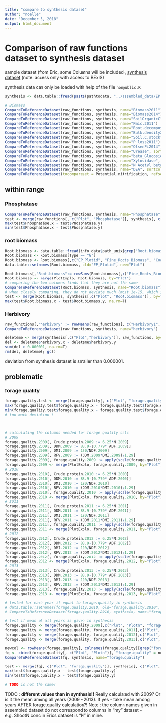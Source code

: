 ```yaml
---
title: "compare to synthesis dataset"
author: "noelle"
date: "December 5, 2018"
output: html_document
---
```

# Comparison of raw functions dataset to synthesis dataset


sample dataset (from Eric, some Columns will be included), [synthesis dataset](https://www.bexis.uni-jena.de/Data/ShowXml.aspx?DatasetId=21688) (note: access only with access to BExIS)

synthesis data can only be loaded with help of the file `nonpublic.R`
```r
synthesis <- data.table::fread(paste(pathtodata, "../assembled_data/EP grass functions & services.txt", sep=""), header=T)
```


```r
# Biomass
CompareToReferenceDataset(raw_functions, synthesis, name="Biomass2011")
CompareToReferenceDataset(raw_functions, synthesis, name="Biomass2014")
CompareToReferenceDataset(raw_functions, synthesis, name="SoilOrganicC")
CompareToReferenceDataset(raw_functions, synthesis, name="Pmic.2011")
CompareToReferenceDataset(raw_functions, synthesis, name="Root.decomposition")
CompareToReferenceDataset(raw_functions, synthesis, name="Bulk.density2014")
CompareToReferenceDataset(raw_functions, synthesis, name="Soil.C.stock")
CompareToReferenceDataset(raw_functions, synthesis, name="P_loss2011")
CompareToReferenceDataset(raw_functions, synthesis, name="OlsenPi2014")
CompareToReferenceDataset(raw_functions, synthesis, name="Urease", sortcol = "Plot")
CompareToReferenceDataset(raw_functions, synthesis, name="beta_Glucosidase", sortcol = "Plot")
CompareToReferenceDataset(raw_functions, synthesis, name="Xylosidase", sortcol = "Plot")
CompareToReferenceDataset(raw_functions, synthesis, name="N_Acetyl_beta_Glucosaminidase", sortcol = "Plot")
CompareToReferenceDataset(raw_functions, synthesis, name="DEA", sortcol = "Plot")
CompareToReferenceDataset(tocompareset = Potential.nitrification, refset = synthesis, name = "Potential.nitrification", sortcol = "Plot")
```
## within range
### Phosphatase
```r
CompareToReferenceDataset(raw_functions, synthesis, name="Phosphatase", sortcol = "Plot")
test <- merge(raw_functions[, c("Plot", "Phosphatase")], synthesis[, c("Plot", "Phosphatase")], by="Plot")
max(test$Phosphatase.x - test$Phosphatase.y)
min(test$Phosphatase.x - test$Phosphatase.y)
```

### root biomass
```r
Root.biomass <- data.table::fread(info_data$path_unix[grep("Root.biomass", info_data$ColumnName)], header=T, sep='\t')
Root.biomass <- Root.biomass[Type == "G"]
Root.biomass <- Root.biomass[,c("EP_Plotid", "Fine_Roots_Biomass", "Coarse_Roots_Biomass")]
data.table::setnames(Root.biomass, old="EP_Plotid", new="Plot")

Root.biomass[,"Root.biomass":= rowSums(Root.biomass[,c("Fine_Roots_Biomass", "Coarse_Roots_Biomass")], na.rm=T)]
Root.biomass <- merge(PlotExplo, Root.biomass, by="Plot")
# comparing the two columns finds that they are not the same
CompareToReferenceDataset(Root.biomass, synthesis, name="Root.biomass")
# when closely comparing, they do not deviate much (most 1e-15, which is acceptable)
test <- merge(Root.biomass, synthesis[,c("Plot", "Root.biomass")], by="Plot")
max(test$Root.biomass.x - test$Root.biomass.y, na.rm=T)
```
### Herbivory
```r
raw_functions[,"herbivory" := rowMeans(raw_functions[, c("Herbivory1", "Herbivory2")], na.rm=T)]
CompareToReferenceDataset(raw_functions, synthesis, name="herbivory")

deleteme <- merge(synthesis[,c("Plot","herbivory")], raw_functions, by="Plot")
del <- deleteme$herbivory.x - deleteme$herbivory.y
sum(del > 0.000001, na.rm=T)
rm(del, deleteme); gc()
```
deviation from synthesis dataset is smaller than 0.000001.



## problematic
### forage quality
```r
forage.quality.test <- merge(forage.quality[, c("Plot", "forage.quality")], synthesis[, c("Plot", "forage.quality")], by="Plot")
max(forage.quality.test$forage.quality.x - forage.quality.test$forage.quality.y)
min(forage.quality.test$forage.quality.x - forage.quality.test$forage.quality.y)
# too much deviation ! 



# calculating the columns needed for forage quality calc
# 2009
forage.quality.2009[, Crude.protein.2009 := 6.25*N.2009]
forage.quality.2009[, DDM.2009 := 88.9-(0.779* ADF.2009)]
forage.quality.2009[, DMI.2009 := 120/NDF.2009]
forage.quality.2009[, RFV.2009 := (DDM.2009*DMI.2009)/1.29]
forage.quality.2009[, forage.quality.2009 := apply(scale(forage.quality.2009[,c("RFV.2009", "Crude.protein.2009")]), 1, mean)]
forage.quality.2009 <- merge(PlotExplo, forage.quality.2009, by="Plot")
# 2010
forage.quality.2010[, Crude.protein.2010 := 6.25*N.2010]
forage.quality.2010[, DDM.2010 := 88.9-(0.779* ADF.2010)]
forage.quality.2010[, DMI.2010 := 120/NDF.2010]
forage.quality.2010[, RFV.2010 := (DDM.2010*DMI.2010)/1.29]
forage.quality.2010[, forage.quality.2010 := apply(scale(forage.quality.2010[,c("RFV.2010", "Crude.protein.2010")]), 1, mean)]
forage.quality.2010 <- merge(PlotExplo, forage.quality.2010, by="Plot")
# 2011
forage.quality.2011[, Crude.protein.2011 := 6.25*N.2011]
forage.quality.2011[, DDM.2011 := 88.9-(0.779* ADF.2011)]
forage.quality.2011[, DMI.2011 := 120/NDF.2011]
forage.quality.2011[, RFV.2011 := (DDM.2011*DMI.2011)/1.29]
forage.quality.2011[, forage.quality.2011 := apply(scale(forage.quality.2011[,c("RFV.2011", "Crude.protein.2011")]), 1, mean)]
forage.quality.2011 <- merge(PlotExplo, forage.quality.2011, by="Plot")
# 2012
forage.quality.2012[, Crude.protein.2012 := 6.25*N.2012]
forage.quality.2012[, DDM.2012 := 88.9-(0.779* ADF.2012)]
forage.quality.2012[, DMI.2012 := 120/NDF.2012]
forage.quality.2012[, RFV.2012 := (DDM.2012*DMI.2012)/1.29]
forage.quality.2012[, forage.quality.2012 := apply(scale(forage.quality.2012[,c("RFV.2012", "Crude.protein.2012")]), 1, mean)]
forage.quality.2012 <- merge(PlotExplo, forage.quality.2012, by="Plot")
# 2013
forage.quality.2013[, Crude.protein.2013 := 6.25*N.2013]
forage.quality.2013[, DDM.2013 := 88.9-(0.779* ADF.2013)]
forage.quality.2013[, DMI.2013 := 120/NDF.2013]
forage.quality.2013[, RFV.2013 := (DDM.2013*DMI.2013)/1.29]
forage.quality.2013[, forage.quality.2013 := apply(scale(forage.quality.2013[,c("RFV.2013", "Crude.protein.2013")]), 1, mean)]
forage.quality.2013 <- merge(PlotExplo, forage.quality.2013, by="Plot")

# tested for each year if equal to forage.quality in synthesis
# data.table::setnames(forage.quality.2010, old="forage.quality.2010", new="forage.quality")
# CompareToReferenceDataset(forage.quality.2010, synthesis, name="forage.quality")

# test if mean of all years is given in synthesis
forage.quality <- merge(forage.quality.2009[,c("Plot", "Plotn", "forage.quality")], forage.quality.2010[,c("Plot", "forage.quality")], by="Plot")
forage.quality <- merge(forage.quality, forage.quality.2011[,c("Plot", "forage.quality")], by="Plot", suffixes=c(".2011", ".a"))
forage.quality <- merge(forage.quality, forage.quality.2012[,c("Plot", "forage.quality")], by="Plot", suffixes=c(".2012", ".a"))
forage.quality <- merge(forage.quality, forage.quality.2013[,c("Plot", "forage.quality")], by="Plot", suffixes = c(".2013", ".a"))

newcol <- rowMeans(forage.quality[, colnames(forage.quality)[grep("forage", colnames(forage.quality))], with=F], na.rm = T)
fq <- cbind(forage.quality[, c("Plot", "Plotn")], "forage.quality" = newcol)
CompareToReferenceDataset(fq, synthesis, name="forage.quality")

test <- merge(fq[, c("Plot", "forage.quality")], synthesis[, c("Plot", "forage.quality")], by="Plot")
max(test$forage.quality.x - test$forage.quality.y)
min(test$forage.quality.x - test$forage.quality.y)

# TODO is not the same!
```
TODO : **different values than in synthesis!!** Really calculated with 2009? Or is it the mean among all years (2009 - 2013). If yes - take mean among years AFTER forage.quality calculation?! Note : the column names given in assembled dataset do not correspond to columns in "my" dataset - e.g. ShootN.conc in Erics dataset is "N" in mine.
